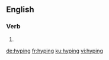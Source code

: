 ==English==

===Verb===
{{head|en|present participle}}

# {{present participle of|hype|lang=en|nocat=1}}

[[de:hyping]]
[[fr:hyping]]
[[ku:hyping]]
[[vi:hyping]]